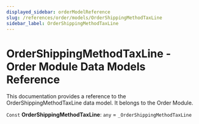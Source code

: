 ```yaml
---
displayed_sidebar: orderModelReference
slug: /references/order/models/OrderShippingMethodTaxLine
sidebar_label: OrderShippingMethodTaxLine
---
```



# OrderShippingMethodTaxLine - Order Module Data Models Reference

This documentation provides a reference to the OrderShippingMethodTaxLine data model. It belongs to the Order Module.

 `Const` **OrderShippingMethodTaxLine**: `any` = `_OrderShippingMethodTaxLine`
